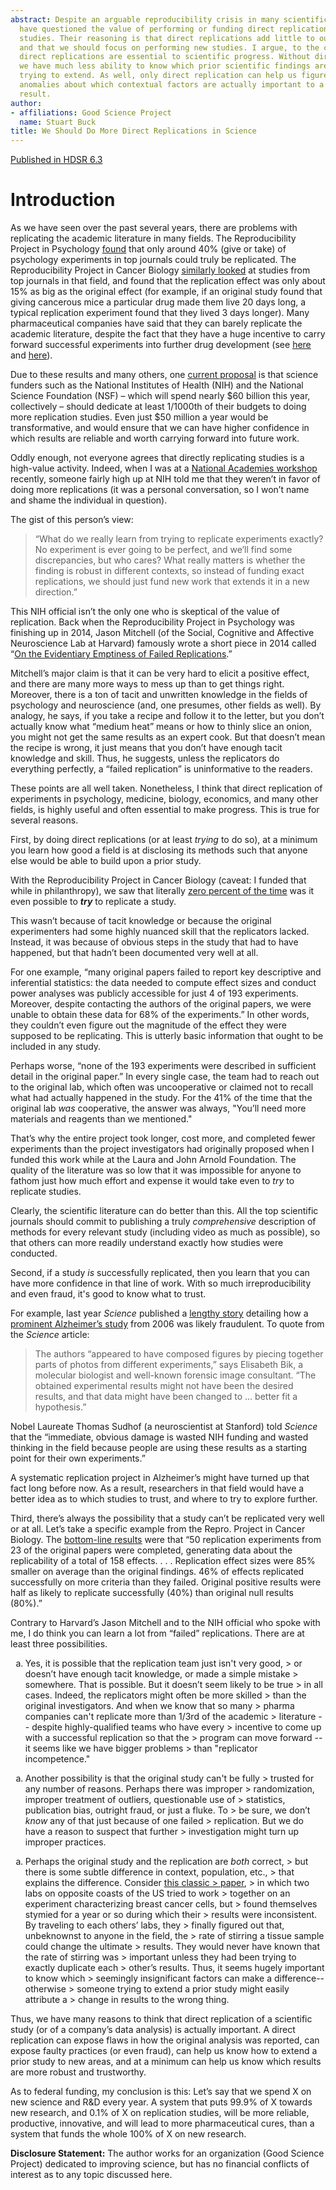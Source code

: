 ```yaml
---
abstract: Despite an arguable reproducibility crisis in many scientific fields, some
  have questioned the value of performing or funding direct replications of prior
  studies. Their reasoning is that direct replications add little to our knowledge,
  and that we should focus on performing new studies. I argue, to the contrary, that
  direct replications are essential to scientific progress. Without direct replication,
  we have much less ability to know which prior scientific findings are actually worth
  trying to extend. As well, only direct replication can help us figure out puzzling
  anomalies about which contextual factors are actually important to a given scientific
  result.
author:
- affiliations: Good Science Project
  name: Stuart Buck
title: We Should Do More Direct Replications in Science
---
```



::: {.column-margin}
[Published in HDSR 6.3](https://doi.org/10.1162/99608f92.4eccc4433)
:::

# Introduction

As we have seen over the past several years, there are problems with
replicating the academic literature in many fields. The Reproducibility
Project in Psychology
[[found]{.underline}](https://www.science.org/doi/10.1126/science.aac4716)
that only around 40% (give or take) of psychology experiments in top
journals could truly be replicated. The Reproducibility Project in
Cancer Biology [[similarly looked]{.underline}](https://www.cos.io/rpcb)
at studies from top journals in that field, and found that the
replication effect was only about 15% as big as the original effect (for
example, if an original study found that giving cancerous mice a
particular drug made them live 20 days long, a typical replication
experiment found that they lived 3 days longer). Many pharmaceutical
companies have said that they can barely replicate the academic
literature, despite the fact that they have a huge incentive to carry
forward successful experiments into further drug development (see
[[here]{.underline}](https://www.nature.com/articles/nrd3439-c1) and
[[here]{.underline}](https://www.nature.com/articles/483531a)). 

Due to these results and many others, one [[current
proposal]{.underline}](https://goodscience.substack.com/p/why-we-need-more-quality-control)
is that science funders such as the National Institutes of Health (NIH)
and the National Science Foundation (NSF) -- which will spend nearly
\$60 billion this year, collectively -- should dedicate at least
1/1000th of their budgets to doing more replication studies. Even just
\$50 million a year would be transformative, and would ensure that we
can have higher confidence in which results are reliable and worth
carrying forward into future work. 

Oddly enough, not everyone agrees that directly replicating studies is a
high-value activity. Indeed, when I was at a [[National Academies
workshop]{.underline}](https://www.nationalacademies.org/event/03-14-2023/experimentation-in-federal-funding)
recently, someone fairly high up at NIH told me that they weren't in
favor of doing more replications (it was a personal conversation, so I
won't name and shame the individual in question). 

The gist of this person's view:

> "What do we really learn from trying to replicate experiments exactly?
> No experiment is ever going to be perfect, and we'll find some
> discrepancies, but who cares? What really matters is whether the
> finding is robust in different contexts, so instead of funding exact
> replications, we should just fund new work that extends it in a new
> direction." 

This NIH official isn't the only one who is skeptical of the value of
replication. Back when the Reproducibility Project in Psychology was
finishing up in 2014, Jason Mitchell (of the Social, Cognitive and
Affective Neuroscience Lab at Harvard) famously wrote a short piece in
2014 called "[[On the Evidentiary Emptiness of Failed
Replications]{.underline}](https://bpb-us-e1.wpmucdn.com/websites.harvard.edu/dist/2/77/files/2022/05/Mitchell_failed_science_2014.pdf)." 

Mitchell's major claim is that it can be very hard to elicit a positive
effect, and there are many more ways to mess up than to get things
right. Moreover, there is a ton of tacit and unwritten knowledge in the
fields of psychology and neuroscience (and, one presumes, other fields
as well). By analogy, he says, if you take a recipe and follow it to the
letter, but you don't actually know what "medium heat" means or how to
thinly slice an onion, you might not get the same results as an expert
cook. But that doesn't mean the recipe is wrong, it just means that you
don't have enough tacit knowledge and skill. Thus, he suggests, unless
the replicators do everything perfectly, a "failed replication" is
uninformative to the readers. 

These points are all well taken. Nonetheless, I think that direct
replication of experiments in psychology, medicine, biology, economics,
and many other fields, is highly useful and often essential to make
progress. This is true for several reasons. 

First, by doing direct replications (or at least *trying* to do so), at
a minimum you learn how good a field is at disclosing its methods such
that anyone else would be able to build upon a prior study. 

With the Reproducibility Project in Cancer Biology (caveat: I funded
that while in philanthropy), we saw that literally [[zero percent of the
time]{.underline}](https://elifesciences.org/articles/67995) was it even
possible to ***try*** to replicate a study. 

This wasn't because of tacit knowledge or because the original
experimenters had some highly nuanced skill that the replicators lacked.
Instead, it was because of obvious steps in the study that had to have
happened, but that hadn't been documented very well at all. 

For one example, "many original papers failed to report key descriptive
and inferential statistics: the data needed to compute effect sizes and
conduct power analyses was publicly accessible for just 4 of 193
experiments. Moreover, despite contacting the authors of the original
papers, we were unable to obtain these data for 68% of the experiments."
In other words, they couldn't even figure out the magnitude of the
effect they were supposed to be replicating. This is utterly basic
information that ought to be included in any study.

Perhaps worse, "none of the 193 experiments were described in sufficient
detail in the original paper." In every single case, the team had to
reach out to the original lab, which often was uncooperative or claimed
not to recall what had actually happened in the study. For the 41% of
the time that the original lab *was* cooperative, the answer was always,
\"You'll need more materials and reagents than we mentioned.\" 

That's why the entire project took longer, cost more, and completed
fewer experiments than the project investigators had originally proposed
when I funded this work while at the Laura and John Arnold Foundation.
The quality of the literature was so low that it was impossible for
anyone to fathom just how much effort and expense it would take even to
*try* to replicate studies.

Clearly, the scientific literature can do better than this. All the top
scientific journals should commit to publishing a truly *comprehensive*
description of methods for every relevant study (including video as much
as possible), so that others can more readily understand exactly how
studies were conducted. 

Second, if a study *is* successfully replicated, then you learn that you
can have more confidence in that line of work. With so much
irreproducibility and even fraud, it\'s good to know what to trust. 

For example, last year *Science* published a [[lengthy
story]{.underline}](https://www.science.org/content/article/potential-fabrication-research-images-threatens-key-theory-alzheimers-disease)
detailing how a [[prominent Alzheimer's
study]{.underline}](https://www.nature.com/articles/nature04533) from
2006 was likely fraudulent. To quote from the *Science* article: 

> The authors "appeared to have composed figures by piecing together
> parts of photos from different experiments," says Elisabeth Bik, a
> molecular biologist and well-known forensic image consultant. "The
> obtained experimental results might not have been the desired results,
> and that data might have been changed to ... better fit a hypothesis."

Nobel Laureate Thomas Sudhof (a neuroscientist at Stanford) told
*Science* that the "immediate, obvious damage is wasted NIH funding and
wasted thinking in the field because people are using these results as a
starting point for their own experiments." 

A systematic replication project in Alzheimer's might have turned up
that fact long before now. As a result, researchers in that field would
have a better idea as to which studies to trust, and where to try to
explore further. 

Third, there's always the possibility that a study can't be replicated
very well or at all. Let's take a specific example from the Repro.
Project in Cancer Biology. The [[bottom-line
results]{.underline}](https://www.cos.io/rpcb) were that "50 replication
experiments from 23 of the original papers were completed, generating
data about the replicability of a total of 158 effects. . . .
Replication effect sizes were 85% smaller on average than the original
findings. 46% of effects replicated successfully on more criteria than
they failed. Original positive results were half as likely to replicate
successfully (40%) than original null results (80%)."

Contrary to Harvard's Jason Mitchell and to the NIH official who spoke
with me, I do think you can learn a lot from "failed" replications.
There are at least three possibilities.

a.  Yes, it is possible that the replication team just isn\'t very good,
    > or doesn't have enough tacit knowledge, or made a simple mistake
    > somewhere. That is possible. But it doesn't seem likely to be true
    > in all cases. Indeed, the replicators might often be more skilled
    > than the original investigators. And when we know that so many
    > pharma companies can\'t replicate more than 1/3rd of the academic
    > literature \-- despite highly-qualified teams who have every
    > incentive to come up with a successful replication so that the
    > program can move forward \-- it seems like we have bigger problems
    > than \"replicator incompetence.\" 

```{=html}
<!-- -->
```
a.  Another possibility is that the original study can\'t be fully
    > trusted for any number of reasons. Perhaps there was improper
    > randomization, improper treatment of outliers, questionable use of
    > statistics, publication bias, outright fraud, or just a fluke. To
    > be sure, we don't *know* any of that just because of one failed
    > replication. But we do have a reason to suspect that further
    > investigation might turn up improper practices. 

```{=html}
<!-- -->
```
a.  Perhaps the original study and the replication are *both* correct,
    > but there is some subtle difference in context, population, etc.,
    > that explains the difference. Consider [[this classic
    > paper]{.underline}](https://www.cell.com/cell-reports/fulltext/S2211-1247(14)00121-1?_returnURL=https%3A%2F%2Flinkinghub.elsevier.com%2Fretrieve%2Fpii%2FS2211124714001211%3Fshowall%3Dtrue#supplementaryMaterial),
    > in which two labs on opposite coasts of the US tried to work
    > together on an experiment characterizing breast cancer cells, but
    > found themselves stymied for a year or so during which their
    > results were inconsistent. By traveling to each others' labs, they
    > finally figured out that, unbeknownst to anyone in the field, the
    > rate of stirring a tissue sample could change the ultimate
    > results. They would never have known that the rate of stirring was
    > important unless they had been trying to exactly duplicate each
    > other's results. Thus, it seems hugely important to know which
    > seemingly insignificant factors can make a difference\--otherwise
    > someone trying to extend a prior study might easily attribute a
    > change in results to the wrong thing. 

Thus, we have many reasons to think that direct replication of a
scientific study (or of a company's data analysis) is actually
important. A direct replication can expose flaws in how the original
analysis was reported, can expose faulty practices (or even fraud), can
help us know how to extend a prior study to new areas, and at a minimum
can help us know which results are more robust and trustworthy.

As to federal funding, my conclusion is this: Let's say that we spend X
on new science and R&D every year. A system that puts 99.9% of X towards
new research, and 0.1% of X on replication studies, will be more
reliable, productive, innovative, and will lead to more pharmaceutical
cures, than a system that funds the whole 100% of X on new research.

**Disclosure Statement:** The author works for an organization (Good
Science Project) dedicated to improving science, but has no financial
conflicts of interest as to any topic discussed here.